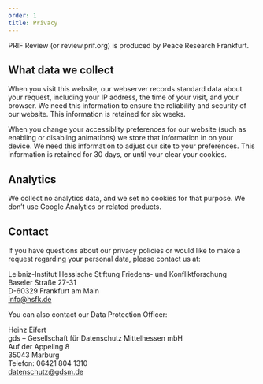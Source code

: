 ```yaml
---
order: 1
title: Privacy
---
```


PRIF Review (or review.prif.org) is produced by Peace Research Frankfurt.

## What data we collect

When you visit this website, our webserver records standard data about your request, including your IP address, the time of your visit, and your browser. We need this information to ensure the reliability and security of our website. This information is retained for six weeks.

When you change your accessiblity preferences for our website (such as enabling or disabling animations) we store that information in on your device. We need this information to adjust our site to your preferences. This information is retained for 30 days, or until your clear your cookies.

## Analytics

We collect no analytics data, and we set no cookies for that purpose. We don’t use Google Analytics or related products.

## Contact

If you have questions about our privacy policies or would like to make a request regarding your personal data, please contact us at:

Leibniz-Institut Hessische Stiftung Friedens- und Konfliktforschung\
Baseler Straße 27-31\
D-60329 Frankfurt am Main\
[info@hsfk.de](mailto:info@hsfk.de)

You can also contact our Data Protection Officer:

Heinz Eifert\
gds – Gesellschaft für Datenschutz Mittelhessen mbH\
Auf der Appeling 8\
35043 Marburg\
Telefon: 06421 804 1310\
[datenschutz@gdsm.de](mailto:datenschutz@gdsm.de)
